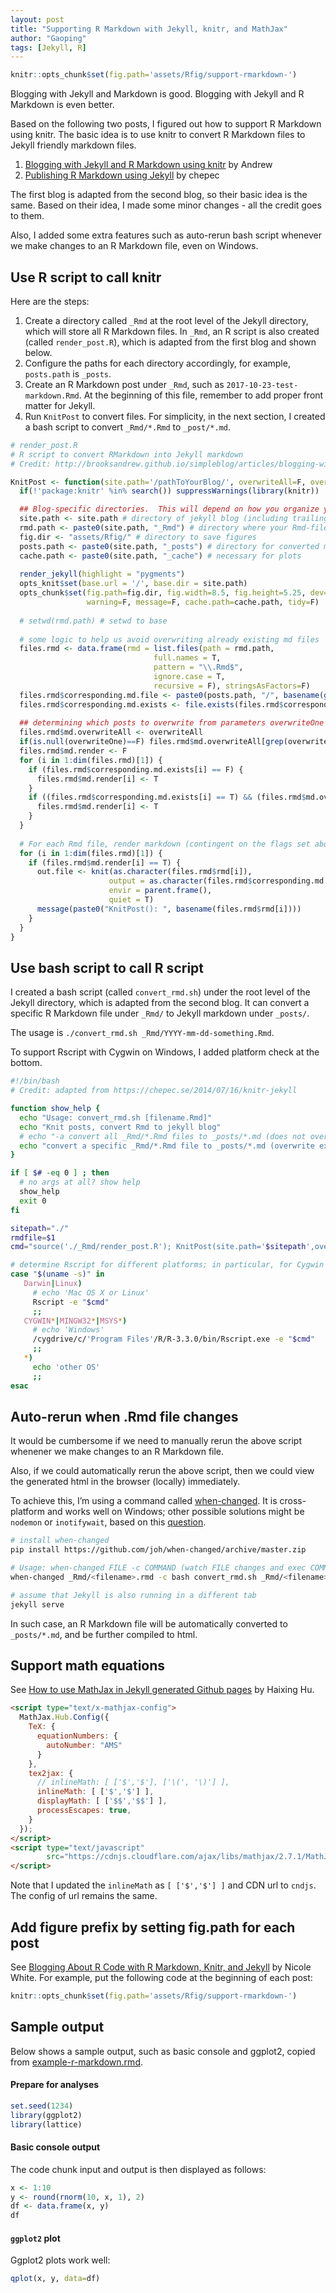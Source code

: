 ---
layout: post
title: "Supporting R Markdown with Jekyll, knitr, and MathJax"
author: "Gaoping"
tags: [Jekyll, R]
---

```{r, echo=FALSE}
knitr::opts_chunk$set(fig.path='assets/Rfig/support-rmarkdown-')
```

Blogging with Jekyll and Markdown is good. Blogging with Jekyll and R Markdown is even better.

Based on the following two posts, I figured out how to support R Markdown using knitr. The basic idea is to use knitr to convert R Markdown files to Jekyll friendly markdown files.

1. [Blogging with Jekyll and R Markdown using knitr](http://brooksandrew.github.io/simpleblog/articles/blogging-with-r-markdown-and-jekyll-using-knitr/) by Andrew
2. [Publishing R Markdown using Jekyll](https://chepec.se/2014/07/16/knitr-jekyll) by chepec

The first blog is adapted from the second blog, so their basic idea is the same. Based on their idea, I made some minor changes - all the credit goes to them.

Also, I added some extra features such as auto-rerun bash script whenever we make changes to an R Markdown file, even on Windows.

## Use R script to call knitr
Here are the steps:

1. Create a directory called `_Rmd` at the root level of the Jekyll directory, which will store all R Markdown files. In `_Rmd`, an R script is also created (called `render_post.R`), which is adapted from the first blog and shown below.
2. Configure the paths for each directory accordingly, for example, `posts.path` is `_posts`.
3. Create an R Markdown post under `_Rmd`, such as `2017-10-23-test-markdown.Rmd`. At the beginning of this file, remember to add proper front matter for Jekyll.
4. Run `KnitPost` to convert files. For simplicity, in the next section, I created a bash script to convert `_Rmd/*.Rmd` to `_post/*.md`.

```R
# render_post.R
# R script to convert RMarkdown into Jekyll markdown
# Credit: http://brooksandrew.github.io/simpleblog/articles/blogging-with-r-markdown-and-jekyll-using-knitr/

KnitPost <- function(site.path='/pathToYourBlog/', overwriteAll=F, overwriteOne=NULL) {
  if(!'package:knitr' %in% search()) suppressWarnings(library(knitr))

  ## Blog-specific directories.  This will depend on how you organize your blog.
  site.path <- site.path # directory of jekyll blog (including trailing slash)
  rmd.path <- paste0(site.path, "_Rmd") # directory where your Rmd-files reside (relative to base)
  fig.dir <- "assets/Rfig/" # directory to save figures
  posts.path <- paste0(site.path, "_posts") # directory for converted markdown files
  cache.path <- paste0(site.path, "_cache") # necessary for plots
  
  render_jekyll(highlight = "pygments")
  opts_knit$set(base.url = '/', base.dir = site.path)
  opts_chunk$set(fig.path=fig.dir, fig.width=8.5, fig.height=5.25, dev='svg', cache=F, 
                 warning=F, message=F, cache.path=cache.path, tidy=F)   
  
  # setwd(rmd.path) # setwd to base
  
  # some logic to help us avoid overwriting already existing md files
  files.rmd <- data.frame(rmd = list.files(path = rmd.path,
                                full.names = T,
                                pattern = "\\.Rmd$",
                                ignore.case = T,
                                recursive = F), stringsAsFactors=F)
  files.rmd$corresponding.md.file <- paste0(posts.path, "/", basename(gsub(pattern = "\\.Rmd$", replacement = ".md", x = files.rmd$rmd)))
  files.rmd$corresponding.md.exists <- file.exists(files.rmd$corresponding.md.file)
  
  ## determining which posts to overwrite from parameters overwriteOne & overwriteAll
  files.rmd$md.overwriteAll <- overwriteAll
  if(is.null(overwriteOne)==F) files.rmd$md.overwriteAll[grep(overwriteOne, files.rmd[,'rmd'], ignore.case=T)] <- T
  files.rmd$md.render <- F
  for (i in 1:dim(files.rmd)[1]) {
    if (files.rmd$corresponding.md.exists[i] == F) {
      files.rmd$md.render[i] <- T
    }
    if ((files.rmd$corresponding.md.exists[i] == T) && (files.rmd$md.overwriteAll[i] == T)) {
      files.rmd$md.render[i] <- T
    }
  }
  
  # For each Rmd file, render markdown (contingent on the flags set above)
  for (i in 1:dim(files.rmd)[1]) {
    if (files.rmd$md.render[i] == T) {
      out.file <- knit(as.character(files.rmd$rmd[i]), 
                      output = as.character(files.rmd$corresponding.md.file[i]),
                      envir = parent.frame(), 
                      quiet = T)
      message(paste0("KnitPost(): ", basename(files.rmd$rmd[i])))
    }     
  }
}
```

## Use bash script to call R script
I created a bash script (called `convert_rmd.sh`) under the root level of the Jekyll directory, which is adapted from the second blog. It can convert a specific R Markdown file under `_Rmd/` to Jekyll markdown under `_posts/`.

The usage is `./convert_rmd.sh _Rmd/YYYY-mm-dd-something.Rmd`. 

To support Rscript with Cygwin on Windows, I added platform check at the bottom.

```bash
#!/bin/bash
# Credit: adapted from https://chepec.se/2014/07/16/knitr-jekyll

function show_help {
  echo "Usage: convert_rmd.sh [filename.Rmd]"
  echo "Knit posts, convert Rmd to jekyll blog"
  # echo "-a convert all _Rmd/*.Rmd files to _posts/*.md (does not overwrite existing md)"
  echo "convert a specific _Rmd/*.Rmd file to _posts/*.md (overwrite existing md)"
}

if [ $# -eq 0 ] ; then
  # no args at all? show help
  show_help
  exit 0
fi

sitepath="./"
rmdfile=$1
cmd="source('./_Rmd/render_post.R'); KnitPost(site.path='$sitepath',overwriteOne='$rmdfile')"

# determine Rscript for different platforms; in particular, for Cygwin on Windows
case "$(uname -s)" in
   Darwin|Linux)
     # echo 'Mac OS X or Linux'
     Rscript -e "$cmd"
     ;;
   CYGWIN*|MINGW32*|MSYS*)
     # echo 'Windows'
     /cygdrive/c/'Program Files'/R/R-3.3.0/bin/Rscript.exe -e "$cmd"
     ;;
   *)
     echo 'other OS' 
     ;;
esac
```

## Auto-rerun when .Rmd file changes
It would be cumbersome if we need to manually rerun the above script whenener we make changes to an R Markdown file.

Also, if we could automatically rerun the above script, then we could view the generated html in the browser (locally) immediately.

To achieve this, I'm using a command called [when-changed](https://github.com/joh/when-changed). It is cross-platform and works well on Windows; other possible solutions might be `nodemon` or `inotifywait`, based on this [question](https://superuser.com/questions/181517/how-to-execute-a-command-whenever-a-file-changes).

```bash
# install when-changed
pip install https://github.com/joh/when-changed/archive/master.zip

# Usage: when-changed FILE -c COMMAND (watch FILE changes and exec COMMAND) 
when-changed _Rmd/<filename>.rmd -c bash convert_rmd.sh _Rmd/<filename>.rmd

# assume that Jekyll is also running in a different tab
jekyll serve
```
In such case, an R Markdown file will be automatically converted to `_posts/*.md`, and be further compiled to html.

## Support math equations
See [How to use MathJax in Jekyll generated Github pages](http://haixing-hu.github.io/programming/2013/09/20/how-to-use-mathjax-in-jekyll-generated-github-pages/) by Haixing Hu.

```html
<script type="text/x-mathjax-config">
  MathJax.Hub.Config({
    TeX: {
      equationNumbers: {
        autoNumber: "AMS"
      }
    },
    tex2jax: {
      // inlineMath: [ ['$','$'], ['\(', '\)'] ],
      inlineMath: [ ['$','$'] ],
      displayMath: [ ['$$','$$'] ],
      processEscapes: true,
    }
  });
</script>
<script type="text/javascript"
        src="https://cdnjs.cloudflare.com/ajax/libs/mathjax/2.7.1/MathJax.js?config=TeX-AMS-MML_HTMLorMML">
</script>
```
Note that I updated the `inlineMath` as `[ ['$','$'] ]` and CDN url to `cndjs`. The config of url remains the same.

## Add figure prefix by setting fig.path for each post
See [Blogging About R Code with R Markdown, Knitr, and Jekyll](https://nicolewhite.github.io/2015/02/07/r-blogging-with-rmarkdown-knitr-jekyll.html) by Nicole White. For example, put the following code at the beginning of each post:
```{r, echo=TRUE, eval=FALSE}
knitr::opts_chunk$set(fig.path='assets/Rfig/support-rmarkdown-')
```

## Sample output
Below shows a sample output, such as basic console and ggplot2, copied from [example-r-markdown.rmd](https://gist.github.com/jeromyanglim/2716336).

#### Prepare for analyses
```{r }
set.seed(1234)
library(ggplot2)
library(lattice)
```

#### Basic console output
The code chunk input and output is then displayed as follows:

```{r basicconsole}
x <- 1:10
y <- round(rnorm(10, x, 1), 2)
df <- data.frame(x, y)
df
```

#### `ggplot2` plot
Ggplot2 plots work well:

```{r ggplot2example}
qplot(x, y, data=df)
```

